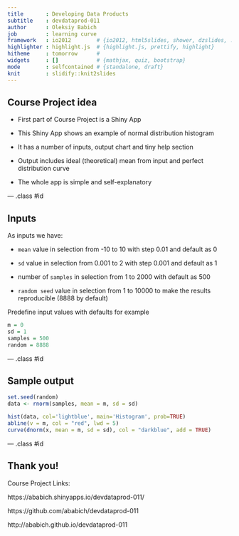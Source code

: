 ```yaml
---
title       : Developing Data Products
subtitle    : devdataprod-011
author      : Oleksiy Babich
job         : learning curve
framework   : io2012        # {io2012, html5slides, shower, dzslides, ...}
highlighter : highlight.js  # {highlight.js, prettify, highlight}
hitheme     : tomorrow      # 
widgets     : []            # {mathjax, quiz, bootstrap}
mode        : selfcontained # {standalone, draft}
knit        : slidify::knit2slides
---
```


## Course Project idea

* First part of Course Project is a Shiny App

* This Shiny App shows an example of normal distribution histogram

* It has a number of inputs, output chart and tiny help section

* Output includes ideal (theoretical) mean from input and perfect distribution curve

* The whole app is simple and self-explanatory

--- .class #id 

## Inputs

As inputs we have:

* `mean` value in selection from -10 to 10 with step 0.01 and default as 0

* `sd` value in selection from 0.001 to 2 with step 0.001 and default as 1

* number of `samples` in selection from 1 to 2000 with default as 500

* `random seed` value in selection from 1 to 10000 to make the results reproducible (8888 by default)

Predefine input values with defaults for example
```r
m = 0
sd = 1
samples = 500
random = 8888
```


--- .class #id 

## Sample output

```r
set.seed(random)
data <- rnorm(samples, mean = m, sd = sd)

hist(data, col='lightblue', main='Histogram', prob=TRUE)
abline(v = m, col = "red", lwd = 5)
curve(dnorm(x, mean = m, sd = sd), col = "darkblue", add = TRUE)
```

--- .class #id 

## Thank you!

Course Project Links:

https://ababich.shinyapps.io/devdataprod-011/

https://github.com/ababich/devdataprod-011

http://ababich.github.io/devdataprod-011

